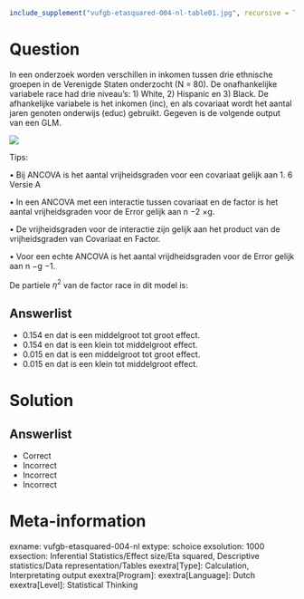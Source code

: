 ```{r, echo = FALSE, results = "hide"}
include_supplement("vufgb-etasquared-004-nl-table01.jpg", recursive = TRUE)
```

Question
========
  
In een onderzoek worden verschillen in inkomen tussen drie ethnische groepen in de Verenigde Staten onderzocht (N = 80). De onafhankelijke variabele race had drie niveau’s: 1) White, 2) Hispanic en 3) Black. De afhankelijke variabele is het inkomen (inc), en als covariaat wordt het aantal jaren genoten onderwijs (educ) gebruikt. Gegeven is de volgende output van een GLM.

![](vufgb-etasquared-004-nl-table01.jpg)

Tips:

• Bij ANCOVA is het aantal vrijheidsgraden voor een covariaat gelijk aan 1.
6 Versie A

• In een ANCOVA met een interactie tussen covariaat en de factor is het aantal vrijheidsgraden voor de
Error gelijk aan n −2 ×g.

• De vrijheidsgraden voor de interactie zijn gelijk aan het product van de vrijheidsgraden van Covariaat en
Factor.

• Voor een echte ANCOVA is het aantal vrijdheidsgraden voor de Error gelijk aan n −g −1.


De partiele $\eta ^{2}$ van de factor race in dit model is:
  
Answerlist
----------
* 0.154 en dat is een middelgroot tot groot effect.
* 0.154 en dat is een klein tot middelgroot effect.
* 0.015 en dat is een middelgroot tot groot effect.
* 0.015 en dat is een klein tot middelgroot effect.

Solution
========

Answerlist
----------
* Correct
* Incorrect
* Incorrect
* Incorrect

Meta-information
================
exname: vufgb-etasquared-004-nl
extype: schoice
exsolution: 1000
exsection: Inferential Statistics/Effect size/Eta squared, Descriptive statistics/Data representation/Tables
exextra[Type]: Calculation, Interpretating output
exextra[Program]: 
exextra[Language]: Dutch
exextra[Level]: Statistical Thinking 
